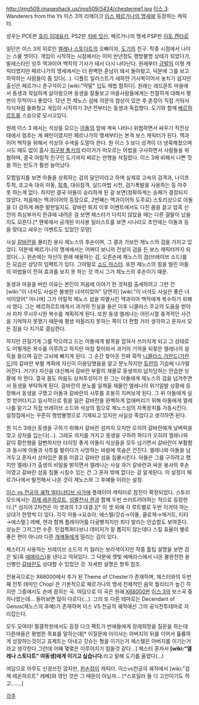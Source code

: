 http://img509.imageshack.us/img509/5434/chesterme1.jpg
[[이스 3]]: Wanderers from the Ys
이스 3의 리메이크 [[이스 페르가나의 맹세]]에 등장하는 캐릭터.

성우는 PCE판 [[호리 히데유키]], PS2판 [[치바 잇신]], 페르가나의 맹세 PSP판 [[이토 켄타로]]

일단은 이스 3의 히로인 [[엘레나 스토다트]]의 오빠이자, [[도기]]의 친구. 작중 시점에서 나이는 스물 셋이다. 게임이 시작하는 시점에서는 이미 반년정도 행방불명 상태가 되었다가, 발레스타인 성주 맥과이어 백작의 기사가 돼서 다시 나타난다. 
원래부터 [[금발]]의 미형 캐릭터였지만 페르나가의 맹세에서는 더 완벽한 훈남이 돼서 돌아왔고, 덕분에 그를 보고 하악하는 사람들이 좀 있다(...). 디폴트 일러스트가 새하얀 기사복이어서 놓치기 쉽지만 출신은 페르가나 촌구석이고 [wiki:"막말" 입도 제법 험하다]. 
원래는 레드몬트 마을에서 동생과 착실하게 살아왔으며 동생을 잘돌보고 마을사람들에게는 친절하게 대해서 평판이 무척이나 좋았다. 12년 전 제노스 섬에 의문의 참상이 있은 후 촌장이 직접 거둬서 자식처럼 돌봐줬고 게임이 시작하기 3년 전부터는 동생과 독립했다. 도기와 함께 [[베르하르트]]를 스승으로 모시고있다.

원래 이스 3 에서는 석상을 모으는 [[아돌]]의 앞에 계속 나타나 위협하면서 싸우기 직전상태에서 멈추는 게 패턴이였지만 페르나가의 맹세부터는 본격 보스 캐릭터가 된다. 맥과이어 백작을 위해서 석상의 수색을 도맡아 한다. 원 이스 3 보다 성격이 더 냉혹해졌으며 시도 때도 없이 흡사 [[피구왕 통키]]의 타이거가 떠오르는 어법을 구사하면서 사람들을 위협하며, 결국 어릴적 친구인 도기까지 찌르는 만행을 저질렀다. 이스 3에 비해서 나쁜 짓을 하는 빈도가 훨씬 늘어났다. 

모험일지를 보면 아돌을 상회하는 검의 달인이라고 하며 실제로 고속의 검격과, 나이프 투척, 초고속 대쉬 이동, [[회축]], 대쉬참격, 실드마법 시전, 검기폭발을 사용하는 등 아주 못 하는게 없다. 하지만 결국 아돌이 승리하게 된 걸 보면(정확하게는 승패가 결정되지 않았다. 처음에는 맥과이어의 등장으로, 2번째는 맥과이어의 도주로) 스토리상으로 아돌을 더 강하게 해준 발판일지도. 갈바란 퇴치 이후 이벤트에서도 다친 몸을 끌고 암흑 신전의 최심부까지 한큐에 내려온 걸 보면 체스터가 다치지 않았을 때는 다른 결말이 났을지도 모른다.[* 팬북에서 공개된 미사용 일러스트를 보면 시나리오 초안에는 아돌과 등을 맞대고 싸우는 이벤트도 있었던 모양]

사실 [[갈바란]]을 물리친 용사 제노스의 후손이며, 그 결과 가보인 제노스의 검을 가지고 있었다. 덕분에 페르가나의 맹세에서는 어쩌다 보니까 전설의 검을 든 보스 캐릭터까지 되었다(...). 왼손에는 자신이 원래 애용하는 검, 오른손에 제노스의 검(브레이브 소드)를 든 모습은 상당히 임팩트가 있다. 그야말로 [[소드 마스터]]. 또한 제노스의 힘을 빌린 아돌의 마법들이 전혀 효과를 보지 못 하는 것 역시 그가 제노스의 후손이기 때문.

동생과 마을을 버린 이유는 본인이 처음에 이야기 한 것처럼 출세하려고 그런 건 [wiki:"이 녀석도 사실은 불쌍한 녀석이었어" 당연히] [wiki:"이 녀석도 사실은 좋은 녀석이었어" 아니며] 그가 어릴적 제노스 섬을 파멸시킨 맥과이어 백작에게 복수하기 위해서 였다. 그는 베르하르트에게서 과거의 진실을 들은 이후 니콜라스 주교의 도움을 받아서 차차 무시무시한 복수를 계획하게 된다. 또한 동생 엘레나는 어린시절 충격적인 사건을 기억하지 못했기 때문에 평생 떠올리지 못하는 쪽이 더 편할 거라 생각하고 혼자서 모든 짐을 다 지기로 결심한다. 

하지만 끈질기게 그를 막으려고 드는 아돌에게 발목을 잡혀서 쓰러지게 되고 그 상태로도 어떻게든 복수를 이루려고 하지만 마침 찾아와서 과거의 기억을 되찾은 엘레나의 설득을 들으며 깊은 고뇌에 빠지게 된다. 그 순간 찾아온 진짜 흑막 [[니콜라스 가란드]]([[가란드]])의 갈바란 부활 계획에 자신이 이용당했음을 알고 분노하지만 [[듀란]]의 기습에 나가떨어진다. 거기다 자신을 대신해서 갈바란 부활의 재물로 동생까지 납치당하는 안습한 상황에 처 한다. 결국 몸도 마음도 상처투성이가 된 그는 아돌에게 제노스의 검을 넘겨주면서 동생을 부탁하게 된다. 갈바란의 분노를 일깨울 재물인 엘레나의 위기일발 상황에 등장해서 동생을 구했고 아돌과 갈바란의 사투를 조용히 지켜보게 된다. 
그 뒤 아돌에게 실컷 얻어터지고 일시적으로 힘을 잃은 갈바란을 완벽하게 없애버리기 위해 아돌에게 엘레나를 맡기고 직접 브레이브 소드와 석상의 힘으로 제노스섬의 자폭장치를 가동시킨다. 설정집에서는 꾸준히 행방불명으로 기재되고 있지만 사실상 죽었다고 생각하면 된다.

원 이스 3에선 동생을 구하기 위해서 갈바란 섬까지 오지만 오히려 갈바란에게 날벼락을 맞고 상처를 입는다(...). 그래도 의지를 가지고 동생을 구하려 하다가 오히려 엘레나와 같이 황천행을 갈뻔하지만 타이밍 좋게 아돌이 석상들을 모두 넘기면서 갈바란이 부활함과 동시에 아돌과 사투를 벌이다가 사망하는 바람에 목숨은 건진다. 엘레나와 아돌을 남겨두고 혼자서 상처입은 몸을 이끌고 갈바란 섬을 침몰시킨다. 아돌은 그를 구하려고 했지만 엘레나가 출생의 비밀을 밝히면서 엘레나는 사실 과거 갈바란과 싸운 용사의 후손이였고 갈바란 섬을 침몰 시킬수 있는 건 그 혼자 밖에 없다는 걸 알게된다. 이 설정이 페르가나에서 발전해서 나온 것이 제노스와 그 후예들 이라는 설정.

[[이스 vs 천공의 궤적 얼터너티브 사가]]에 플레이어 캐릭터로 참전이 확정되었다. 스토리 모드에서는 [[검제 레온하르트]], [[섬멸천사 렌]]과 함께 두번 쓰러트려야하는 적으로 등장한다.[* 심지어 2차전은 이 셋과의 1:3 대결.][* 이 셋 외에 각 루트별로 두번 이겨야 하는 상대가 한명씩 더 있다. 각각 아돌→요슈아, 에스텔/갓슈→아돌, 클로제→애거트, 티타→에스텔.] 레베, 렌과 함께 플레이어를 다굴빵치지만 죄다 발리는 안습함도 보여준다. 성능은 그저그런 수준. 민첩특화다보니 데미지가 잘 뽑히지 않는데다 스킬 효율이 별로 좋은 편이 아니라 다른 [[개캐]]들에게 밀리는 감이 있다.

체스터가 사용하는 브레이브 소드의 키 컬러는 보라색이지만 작중 툴팁 설명을 보면 검은 빛(흑 [[에메라스]])을 낸다고 적혀있다. 그 덕분에 잿빛 에메라스에서 나온 불완전한 용신병인 [[갈바란]]도 상대할 수 있었던 것. 자세한 설명은 항목 참조.

전용곡으로는 X68000에서 추가 된 Theme of Chester가 존재하며, 체스터와의 두번째 전투 테마인 Chop! 은 기본적으로 페르가나의 맹세 전체적인 음악 퀄리티가 높긴 하지만 그중에서도 손에 꼽히는 곡. 여담으로 이 곡은 원래 [[X68000]]판 [[이스 3]]의 보스곡 중 하나였는데... 들어보면 많이 다르다(...). 그의 또 다른 테마로는 Decendant of Genos(제노스의 후예)가 존재하며 이스 VS 천공의 궤적에선 그의 공식전투테마로 자리잡는다.

모두 모여라! 팔콤학원에서도 등장 다크 팩트가 반애들에게 장래희망을 질문을 하는데 다른애들은 평범한 목표를 말하는데[* 이질문에 아이샤는 아버지의 뒤를 이어서 휼륭하게 성장하는것이고 죠제트는 아내고 갓슈는 형을 이기는거 에스텔은 아버지를 이기는거라고 생각한다 그런데 어째 몇몇은 이루어지기 힘들것 같다...] 체스터 혼자서 '''[wiki:"엘레나 스토다트" 여동생]에게 이기고 싶습니다.'''라고 말해 도기를 울렸다(...)

여담으로 아무도 신경쓰진 않지만, [[왼손잡이]] 캐릭터.
이스vs천공의 궤적에서 [wiki:"검제 레온하르트" 레베]와 엮인 것은 그 때문이 아닐까... [*스포일러 둘 다 고인이기도 하고…….]

[[각주]]
